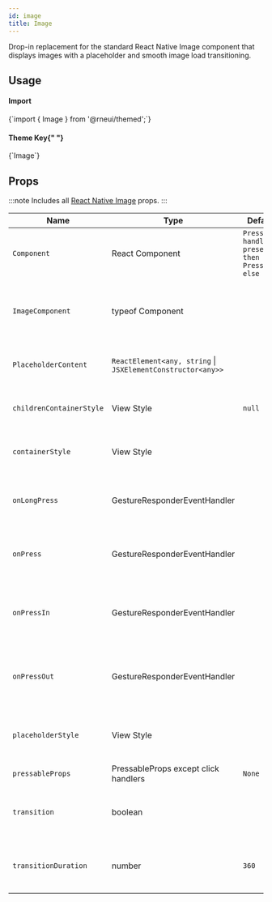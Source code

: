 ```yaml
---
id: image
title: Image
---
```



<IconsStyle />

Drop-in replacement for the standard React Native Image component that displays
images with a placeholder and smooth image load transitioning.

## Usage

<div class="row inline-flex-center">
  <div class="col col--3">
    <h4>Import</h4>
  </div>
  <div class="col col--9">
    <CodeBlock>{`import { Image } from '@rneui/themed';`}</CodeBlock>
  </div>
  <div class="col col--3">
    <h4>
      Theme Key{" "}
      <a href="../customizing#using-themeprovider">
        <BiInfoCircle />
      </a>
    </h4>
  </div>
  <div class="col col--9">
    <CodeBlock>{`Image`}</CodeBlock>
  </div>
</div>

<Usage />

## Props

:::note
Includes all [React Native Image](https://reactnative.dev/docs/image#props) props.
:::

<div class='table-responsive'>

| Name                     | Type                                                        | Default                                           | Description                                           |
| ------------------------ | ----------------------------------------------------------- | ------------------------------------------------- | ----------------------------------------------------- |
| `Component`              | React Component                                             | `Press handlers present then Pressable else View` | Define the component passed to image.                 |
| `ImageComponent`         | typeof Component                                            |                                                   | Specify a different component as the Image component. |
| `PlaceholderContent`     | `ReactElement<any, string` \| `JSXElementConstructor<any>>` |                                                   | Content to load when Image is rendering.              |
| `childrenContainerStyle` | View Style                                                  | `null`                                            | Additional styling for the children container.        |
| `containerStyle`         | View Style                                                  |                                                   | Additional styling for the container.                 |
| `onLongPress`            | GestureResponderEventHandler                                |                                                   | Called when a long-tap gesture is detected.           |
| `onPress`                | GestureResponderEventHandler                                |                                                   | Called when a single tap gesture is detected.         |
| `onPressIn`              | GestureResponderEventHandler                                |                                                   | Called when a touch is engaged before `onPress`.      |
| `onPressOut`             | GestureResponderEventHandler                                |                                                   | Called when a touch is released before `onPress`.     |
| `placeholderStyle`       | View Style                                                  |                                                   | Additional styling for the placeholder container.     |
| `pressableProps`         | PressableProps except click handlers                        | `None`                                            |                                                       |
| `transition`             | boolean                                                     |                                                   | Perform fade transition on image load.                |
| `transitionDuration`     | number                                                      | `360`                                             | Perform fade transition on image load.                |

</div>
